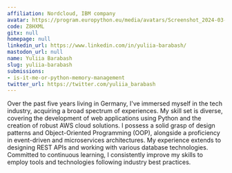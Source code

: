 ```yaml
---
affiliation: Nordcloud, IBM company
avatar: https://program.europython.eu/media/avatars/Screenshot_2024-03-04_at_23.34.30_xlVdm5L.png
code: Z8HXML
gitx: null
homepage: null
linkedin_url: https://www.linkedin.com/in/yuliia-barabash/
mastodon_url: null
name: Yuliia Barabash
slug: yuliia-barabash
submissions:
- is-it-me-or-python-memory-management
twitter_url: https://twitter.com/yuliia_barabash
---
```


Over the past five years living in Germany, I've immersed myself in the tech industry, acquiring a broad spectrum of experiences. My skill set is diverse, covering the development of web applications using Python and the creation of robust AWS cloud solutions. I possess a solid grasp of design patterns and Object-Oriented Programming (OOP), alongside a proficiency in event-driven and microservices architectures. My experience extends to designing REST APIs and working with various database technologies. Committed to continuous learning, I consistently improve my skills to employ tools and technologies following industry best practices.
